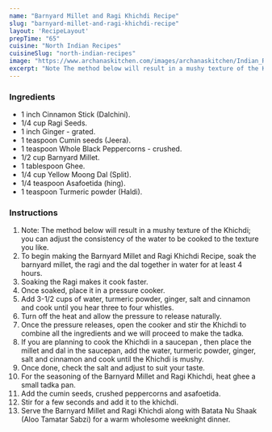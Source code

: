 ---
name: "Barnyard Millet and Ragi Khichdi Recipe"
slug: "barnyard-millet-and-ragi-khichdi-recipe"
layout: 'RecipeLayout'
prepTime: "65"
cuisine: "North Indian Recipes"
cuisineSlug: "north-indian-recipes"
image: "https://www.archanaskitchen.com/images/archanaskitchen/Indian_Rice/Barnyard_Millet_Ragi_Khichdi_Recipe_Archanas_Kitchen_Vegetarian_Food-1.jpg"
excerpt: "Note The method below will result in a mushy texture of the Khichdi; you can adjust the consistency of the water to be cooked to the texture you like"
---

### Ingredients

- 1 inch Cinnamon Stick (Dalchini).
- 1/4 cup Ragi Seeds.
- 1 inch Ginger - grated.
- 1 teaspoon Cumin seeds (Jeera).
- 1 teaspoon Whole Black Peppercorns - crushed.
- 1/2 cup Barnyard Millet.
- 1 tablespoon Ghee.
- 1/4 cup Yellow Moong Dal (Split).
- 1/4 teaspoon Asafoetida (hing).
- 1 teaspoon Turmeric powder (Haldi).

### Instructions

1. Note: The method below will result in a mushy texture of the Khichdi; you can adjust the consistency of the water to be cooked to the texture you like.
1. To begin making the Barnyard Millet and Ragi Khichdi Recipe, soak the barnyard millet, the ragi and the dal together in water for at least 4 hours.
1. Soaking the Ragi makes it cook faster.
1. Once soaked,  place it in a pressure cooker.
1. Add 3-1/2 cups of water, turmeric powder, ginger, salt and cinnamon and cook until you hear three to four whistles.
1. Turn off the heat and allow the pressure to release naturally.
1. Once the pressure releases, open the cooker and stir the Khichdi to combine all the ingredients and we will proceed to make the tadka.
1. If you are planning to cook the Khichdi in a saucepan , then place the millet and dal in the saucepan, add the water, turmeric powder, ginger, salt and cinnamon and cook until the Khichdi is mushy.
1. Once done, check the salt and adjust to suit your taste.
1. For the seasoning of the Barnyard Millet and Ragi Khichdi, heat ghee a small tadka pan.
1. Add the cumin seeds, crushed peppercorns and asafoetida.
1. Stir for a few seconds and add it to the khichdi.
1. Serve the Barnyard Millet and Ragi Khichdi along with Batata Nu Shaak (Aloo Tamatar Sabzi) for a warm wholesome weeknight dinner.

